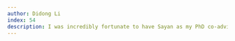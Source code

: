```yaml
---
author: Didong Li
index: 54
description: I was incredibly fortunate to have Sayan as my PhD co-adviser. He was deeply supportive—intellectually, professionally, and personally—and always made time for thoughtful guidance. During the pandemic, he still showed up for a makeup hooding ceremony and took a photo with me. That gesture meant a lot and captured who he was. I noticed I'm still listed as his “current” group member on his website, even five years after graduating—it’s a small thing, but it speaks volumes about his lasting connection and care.
---
```

